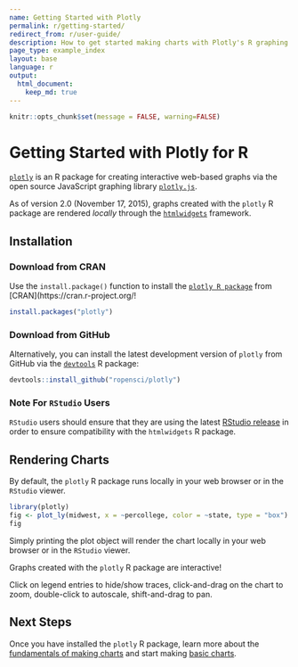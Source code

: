 ```yaml
---
name: Getting Started with Plotly
permalink: r/getting-started/
redirect_from: r/user-guide/
description: How to get started making charts with Plotly's R graphing library.
page_type: example_index
layout: base
language: r
output:
  html_document:
    keep_md: true
---
```


```r
knitr::opts_chunk$set(message = FALSE, warning=FALSE)
```

# Getting Started with Plotly for R

[`plotly`](https://github.com/ropensci/plotly) is an R package for creating interactive web-based graphs via the open source JavaScript graphing library [`plotly.js`](http://plot.ly/javascript).

As of version 2.0 (November 17, 2015), graphs created with the `plotly` R package are rendered *locally* through the [`htmlwidgets`](http://www.htmlwidgets.org/) framework.

## Installation

### Download from CRAN

Use the `install.package()` function to install the [`plotly R package`](https://cran.r-project.org/web/packages/plotly/index.html) from [CRAN](https://cran.r-project.org/!

```r
install.packages("plotly")
```

### Download from GitHub

Alternatively, you can install the latest development version of `plotly` from GitHub via the [`devtools`](https://cran.r-project.org/web/packages/devtools/index.html) R package:

```r
devtools::install_github("ropensci/plotly")
```

### Note For `RStudio` Users

`RStudio` users should ensure that they are using the latest [RStudio release](https://www.rstudio.com/products/rstudio/download/) in order to ensure compatibility with the `htmlwidgets` R package.

## Rendering Charts

By default, the `plotly` R package runs locally in your web browser or in the `RStudio` viewer.

```r
library(plotly)
fig <- plot_ly(midwest, x = ~percollege, color = ~state, type = "box")
fig
```

Simply printing the plot object will render the chart locally in your web browser or in the `RStudio` viewer.

Graphs created with the `plotly` R package are interactive!

Click on legend entries to hide/show traces, click-and-drag on the chart to zoom, double-click to autoscale, shift-and-drag to pan.

## Next Steps

Once you have installed the `plotly` R package, learn more about the [fundamentals of making charts](https://plot.ly/r/plotly-fundamentals/) and start making [basic charts](https://plot.ly/r/basic-charts/).
